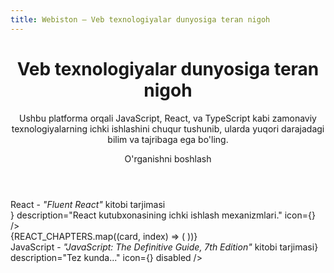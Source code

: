 ```yaml
---
title: Webiston – Veb texnologiyalar dunyosiga teran nigoh
---
```



<div className='w-full px-16 pb-16 max-sm:px-6'>
  <header className="background-pattern flex h-full min-h-screen w-full flex-col items-center text-center p-10 pt-20 mt-8 gap-10 max-lg:px-0">
 
  <div className="horizontal-line-1 max-sm:hidden"></div>
  <div className="horizontal-line-2 max-sm:hidden"></div>
  <div className="horizontal-line-3 max-sm:hidden"></div>
  <div className="horizontal-line-4 max-sm:hidden"></div>
  
  <div className="vertical-line-1 max-sm:hidden"></div>
  <div className="vertical-line-2 max-sm:hidden"></div>


  <CircleIcon className="absolute top-[20%] left-[12%] animate-fadeIn max-sm:hidden"/>
  <CircleIcon className="absolute top-[70%] right-[32%] animate-fadeIn max-sm:hidden"/>

  <h1 className="bg-gradient-text bg-clip-text text-7xl max-xl:text-dynamic max-lg:text-5xl font-extrabold text-transparent p-6 max-md:p-0 animate-fadeInText">Veb texnologiyalar dunyosiga teran nigoh </h1>

  <p className="max-w-[750px] md:!w-full text-center text-xl text-gray-primary animate-fadeInText">Ushbu platforma orqali JavaScript, React, va TypeScript kabi zamonaviy texnologiyalarning ichki ishlashini chuqur tushunib, ularda yuqori darajadagi bilim va tajribaga ega bo'ling.</p>

  <div className='flex gap-2 mt-10'>
    <ButtonLink href='/docs' variant='secondary' className="group">O'rganishni boshlash <span className='ml-2 transform transition-all duration-300 ease-in-out group-hover:translate-x-1'><ArrowRightIcon/></span></ButtonLink>
  </div>
</header>

<section className='w-full flex flex-col gap-8 group'>
  <SectionTitle
    title={<div>React - <i>"Fluent React"</i> kitobi tarjimasi</div>} 
    description="React kutubxonasining ichki ishlash mexanizmlari."
    icon={<ReactIcon className="w-10 h-10 group-hover:scale-110 duration-300 ease-in-out" />} 
  />

   <div className="grid grid-cols-1 sm:grid-cols-2 md:grid-cols-3 lg:grid-cols-4 2xl:grid-cols-5 gap-6">
      {REACT_CHAPTERS.map((card, index) => (
        <Card 
          key={index}
          href={card.href}
          title={card.title}
          description={card.description}
        />
      ))}
    </div>
</section>

<section className='w-full flex flex-col gap-8 mt-12'>
    <SectionTitle 
      title={<div>JavaScript - <i>"JavaScript: The Definitive Guide, 7th Edition"</i> kitobi tarjimasi</div>} description="Tez kunda..."
      icon={<JavascriptIcon className="w-10 h-10" />} 
      disabled
    />
</section>
</div>